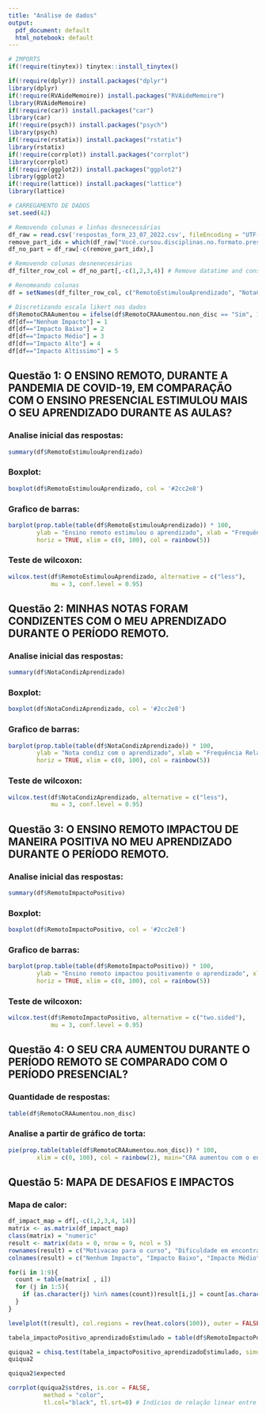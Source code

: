 ```yaml
---
title: "Análise de dados"
output:
  pdf_document: default
  html_notebook: default
---
```


```r
# IMPORTS
if(!require(tinytex)) tinytex::install_tinytex()

if(!require(dplyr)) install.packages("dplyr")
library(dplyr)
if(!require(RVAideMemoire)) install.packages("RVAideMemoire")
library(RVAideMemoire)
if(!require(car)) install.packages("car")
library(car)
if(!require(psych)) install.packages("psych")
library(psych)
if(!require(rstatix)) install.packages("rstatix")
library(rstatix)
if(!require(corrplot)) install.packages("corrplot")
library(corrplot)
if(!require(ggplot2)) install.packages("ggplot2")
library(ggplot2)
if(!require(lattice)) install.packages("lattice")
library(lattice)
```

```r
# CARREGAMENTO DE DADOS
set.seed(42)

# Removendo colunas e linhas desnecessárias
df_raw = read.csv('respostas_form_23_07_2022.csv', fileEncoding = "UTF-8")
remove_part_idx = which(df_raw["Você.cursou.disciplinas.no.formato.presencial.ANTES.da.pandemia.do.COVID.19."] == "Não")
df_no_part = df_raw[-c(remove_part_idx),]

# Removendo colunas desnenecesárias
df_filter_row_col = df_no_part[,-c(1,2,3,4)] # Remove datatime and consent afirmation

# Renomeando colunas
df = setNames(df_filter_row_col, c("RemotoEstimulouAprendizado", "NotaCondizAprendizado", "RemotoImpactoPositivo", "RemotoCRAAumentou.non_disc", "ImpactoMotivacaoCurso", "ImpactoDificuldadeLugarCalmo", "ImpactoRespDomesticas", "ImpactoEncontrarAjuda", "ImpactoMalestar", "ImpactoNovasRespFinanceiras", "ImpactoConectividade", "ImpactoComputador", "ImpactoMetodologiaProf"))

# Discretizando escala likert nos dados
df$RemotoCRAAumentou = ifelse(df$RemotoCRAAumentou.non_disc == "Sim", 1, 0)
df[df=="Nenhum Impacto"] = 1
df[df=="Impacto Baixo"] = 2
df[df=="Impacto Médio"] = 3
df[df=="Impacto Alto"] = 4
df[df=="Impacto Altíssimo"] = 5
```

## Questão 1: O ENSINO REMOTO, DURANTE A PANDEMIA DE COVID-19, EM COMPARAÇÃO COM O ENSINO PRESENCIAL ESTIMULOU MAIS O SEU APRENDIZADO DURANTE AS AULAS?
### Analise inicial das respostas: 
```r
summary(df$RemotoEstimulouAprendizado)
```

### Boxplot:
```r
boxplot(df$RemotoEstimulouAprendizado, col = '#2cc2e8')
```

### Grafico de barras:
```r
barplot(prop.table(table(df$RemotoEstimulouAprendizado)) * 100,
        ylab = "Ensino remoto estimulou o aprendizado", xlab = "Frequência Relativa (%)",
        horiz = TRUE, xlim = c(0, 100), col = rainbow(5))
```

### Teste de wilcoxon:
```r
wilcox.test(df$RemotoEstimulouAprendizado, alternative = c("less"),
            mu = 3, conf.level = 0.95)
```

## Questão 2: MINHAS NOTAS FORAM CONDIZENTES COM O MEU APRENDIZADO DURANTE O PERÍODO REMOTO.
### Analise inicial das respostas: 
```r
summary(df$NotaCondizAprendizado)
```

### Boxplot:
```r
boxplot(df$NotaCondizAprendizado, col = '#2cc2e8')
```

### Grafico de barras:
```r
barplot(prop.table(table(df$NotaCondizAprendizado)) * 100,
        ylab = "Nota condiz com o aprendizado", xlab = "Frequência Relativa (%)",
        horiz = TRUE, xlim = c(0, 100), col = rainbow(5))
```

### Teste de wilcoxon:
```r
wilcox.test(df$NotaCondizAprendizado, alternative = c("less"),
            mu = 3, conf.level = 0.95)
```

## Questão 3: O ENSINO REMOTO IMPACTOU DE MANEIRA POSITIVA NO MEU APRENDIZADO DURANTE O PERÍODO REMOTO.
### Analise inicial das respostas: 
```r
summary(df$RemotoImpactoPositivo)
```

### Boxplot:
```r
boxplot(df$RemotoImpactoPositivo, col = '#2cc2e8')
```

### Grafico de barras:
```r
barplot(prop.table(table(df$RemotoImpactoPositivo)) * 100,
        ylab = "Ensino remoto impactou positivamente o aprendizado", xlab = "Frequência Relativa (%)",
        horiz = TRUE, xlim = c(0, 100), col = rainbow(5))
```

### Teste de wilcoxon:
```r
wilcox.test(df$RemotoImpactoPositivo, alternative = c("two.sided"),
            mu = 3, conf.level = 0.95)
```

## Questão 4: O SEU CRA AUMENTOU DURANTE O PERÍODO REMOTO SE COMPARADO COM O PERÍODO PRESENCIAL?

### Quantidade de respostas:
```r
table(df$RemotoCRAAumentou.non_disc)
```

### Analise a partir de gráfico de torta:
```r
pie(prop.table(table(df$RemotoCRAAumentou.non_disc)) * 100,
        xlim = c(0, 100), col = rainbow(2), main="CRA aumentou com o ensino remoto")
```

## Questão 5: MAPA DE DESAFIOS E IMPACTOS
### Mapa de calor:

```r
df_impact_map = df[,-c(1,2,3,4, 14)]
matrix <- as.matrix(df_impact_map)
class(matrix) = "numeric"
result <- matrix(data = 0, nrow = 9, ncol = 5)
rownames(result) = c("Motivacao para o curso", "Dificuldade em encontrar lugar calmo", "Responsabilidades domesticas", "Dificuldade em encontrar ajuda", "Mal estar" , "Novas responsabilidades financeiras", "Conectividade", "Computador", "Metodologia do professor")
colnames(result) = c("Nenhum Impacto", "Impacto Baixo", "Impacto Médio", "Impacto Alto", "Impacto Altíssimo")

for(i in 1:9){
  count = table(matrix[ , i])
  for (j in 1:5){
    if (as.character(j) %in% names(count))result[i,j] = count[as.character(j)]
  }
}

levelplot(t(result), col.regions = rev(heat.colors(100)), outer = FALSE, xlab = 'Nível do impacto', ylab='Desafio', scales = list(x=list(rot=45)))
```

```r
tabela_impactoPositivo_aprendizadoEstimulado = table(df$RemotoImpactoPositivo, df$RemotoEstimulouAprendizado)

quiqua2 = chisq.test(tabela_impactoPositivo_aprendizadoEstimulado, simulate.p.value = TRUE)
quiqua2
```

```r
quiqua2$expected
```

```r
corrplot(quiqua2$stdres, is.cor = FALSE,
          method = "color",
          tl.col="black", tl.srt=0) # Indícios de relação linear entre o sentir-se estimulado no ensino remoto e o o aprendizado ser impactado positivamente
```